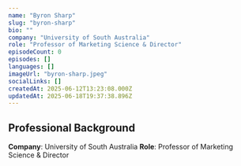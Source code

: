 ```yaml
---
name: "Byron Sharp"
slug: "byron-sharp"
bio: ""
company: "University of South Australia"
role: "Professor of Marketing Science & Director"
episodeCount: 0
episodes: []
languages: []
imageUrl: "byron-sharp.jpeg"
socialLinks: []
createdAt: 2025-06-12T13:23:08.000Z
updatedAt: 2025-06-18T19:37:38.896Z
---
```


## Professional Background

**Company**: University of South Australia
**Role**: Professor of Marketing Science & Director
